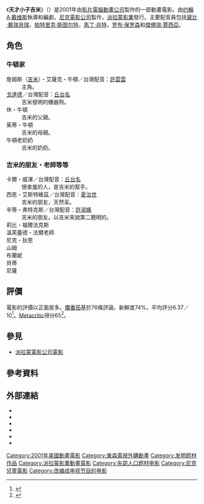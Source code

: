 {{多個問題|
{{Expand language|time=2016-09-08T14:05:24+00:00}}
{{expand|time=2010-08-25T07:17:36+00:00}}
}}
{{noteTA
|T=zh-hans:天才小子吉米;zh-hk:天才小子吉米;zh-tw:天才小子吉米;
}}
{{Infobox film
| name = 天才小子吉米
| original_name = {{lang|en|''Jimmy Neutron: Boy Genius''}}
| image = 天才小子吉米.jpg
| caption = 官方宣傳海報
| director = [[约翰A·戴维斯|约翰A·戴维斯]]
| producer = [[史帝芬·歐德克|史帝芬·歐德克]]<br />'''監製主管'''<br />[[基思·阿尔康|基思·阿尔康]]
| writer = '''故事'''<br />黛比·戴瑞貝瑞<br />'''劇本'''<br />[[帕特里克·斯图尔特|帕特里克·斯图尔特]]<br />[[鮑伯·彼得森|鮑伯·彼得森]]
| starring = {{plainlist|
* [[帕特里克·斯图尔特|帕特里克·斯图尔特]]
* [[馬丁·肖特|馬丁·肖特]]
* [[黛比·戴瑞貝瑞|黛比·戴瑞貝瑞]]
* [[罗布·保罗森|罗布·保罗森]]
* [[傑佛瑞·賈西亞|傑佛瑞·賈西亞]]
* [[卡罗琳·劳伦斯|卡罗琳·劳伦斯]]
}}
| music = [[布朗·凱薩|布朗·凱薩]]
| cinematography = 史蒂夫·科尔伯<br />克里斯·谢罗德
| editing = 格雷戈里·佩勒
| studio = O Entertainment <br /> [[尼克電影公司|尼克電影公司]]
| distributor = [[派拉蒙電影公司|派拉蒙電影公司]]
| released = {{start date|2001|12|21}}
| runtime = 83分鐘
| country = {{USA}}
| language = [[英語|英語]]
| budget = 約3000萬美元<ref name="BOM">{{cite web |url=https://www.boxofficemojo.com/release/rl173901313/ |title=Jimmy Neutron: Boy Genius |publisher=[[Box_Office_Mojo|Box Office Mojo]] |accessdate=2009-02-05 |archive-date=2020-11-21 |archive-url=https://web.archive.org/web/20201121073310/https://www.boxofficemojo.com/release/rl173901313/ |dead-url=no }}</ref>
| gross = 約1.03億美元<ref name="BOM"/>
}}
《'''天才小子吉米'''》（{{lang-en|''Jimmy Neutron: Boy Genius''}}）是2001年由[[影片電腦動畫公司|影片電腦動畫公司]]製作的一部動畫電影。由[[约翰A·戴维斯|约翰A·戴维斯]]執導和編劇，[[尼克電影公司|尼克電影公司]]製作，[[派拉蒙影業|派拉蒙影業]]發行。主要配音員包括[[黛比·戴瑞貝瑞|黛比·戴瑞貝瑞]]，[[帕特里克·斯图尔特|帕特里克·斯图尔特]]，[[馬丁·肖特|馬丁·肖特]]，[[罗布·保罗森|罗布·保罗森]]和[[傑佛瑞·賈西亞|傑佛瑞·賈西亞]]。

== 角色 ==
=== 牛頓家 ===
;詹姆斯（[[吉米|吉米]]）・艾薩克・牛頓／台灣配音：[[許雲雲|許雲雲]]
:主角。
;[[戈達德|戈達德]]／台灣配音：[[丘台名|丘台名]]
:吉米發明的機器狗。
;休・牛頓
:吉米的父親。
;茱蒂・牛頓
:吉米的母親。
;牛頓老奶奶
:吉米的奶奶。

=== 吉米的朋友・老師等等 ===
;卡爾・威澤／台灣配音：[[丘台名|丘台名]]
:很害羞的人，是吉米的幫手。
;西恩・艾斯特維茲／台灣配音：[[夏治世|夏治世]]
:吉米的朋友，天然呆。
;辛蒂・弗特克斯／台灣配音：[[許淑嬪|許淑嬪]]
:吉米的朋友。以吉米來說第二聰明的。
;莉比・福爾法克斯
;溫芙蕾德・法爾老師
;尼克・狄恩
;山姆
;布蘭妮
;貝蒂
;尼薩

== 評價 ==
電影的評價以正面居多。[[爛番茄|爛番茄]]基於76條評論，新鮮度74%，平均評分6.37／10<ref>{{Citation|title=Jimmy Neutron - Boy Genius (2001)|url=https://www.rottentomatoes.com/m/jimmy_neutron_boy_genius|accessdate=2020-12-01|language=en|archive-date=2020-09-27|archive-url=https://web.archive.org/web/20200927073352/https://www.rottentomatoes.com/m/jimmy_neutron_boy_genius|dead-url=no}}</ref>。[[Metacritic|Metacritic]]得分65<ref>{{Citation|title=Jimmy Neutron: Boy Genius|url=https://www.metacritic.com/movie/jimmy-neutron-boy-genius|accessdate=2020-12-01|archive-date=2020-11-17|archive-url=https://web.archive.org/web/20201117140624/https://www.metacritic.com/movie/jimmy-neutron-boy-genius|dead-url=no}}</ref>。

== 參見 ==
*[[派拉蒙電影公司電影|派拉蒙電影公司電影]]

== 參考資料 ==
{{reflist|2}}

== 外部連結 ==
* {{IMDb title|0268397}}
* {{bcdb title|23347}}
* {{Rotten Tomatoes|jimmy_neutron_boy_genius}}
* {{metacritic film|jimmy-neutron-boy-genius}}
* {{mojo title|jimmyneutron}}
* {{douban}}

{{DEFAULTSORT:Jimmy Neutron: Boy Genius}}
[[Category:2001年美國動畫電影|Category:2001年美國動畫電影]]
[[Category:東森電視外購動畫|Category:東森電視外購動畫]]
[[Category:发明题材作品|Category:发明题材作品]]
[[Category:派拉蒙影業動畫電影|Category:派拉蒙影業動畫電影]]
[[Category:失踪人口题材电影|Category:失踪人口题材电影]]
[[Category:尼克兒童電影|Category:尼克兒童電影]]
[[Category:改编成电视节目的电影|Category:改编成电视节目的电影]]